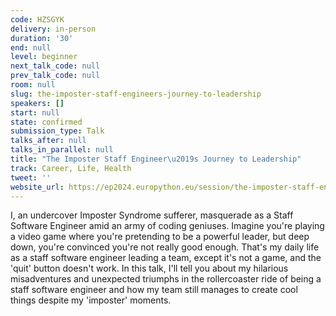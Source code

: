 ```yaml
---
code: HZSGYK
delivery: in-person
duration: '30'
end: null
level: beginner
next_talk_code: null
prev_talk_code: null
room: null
slug: the-imposter-staff-engineers-journey-to-leadership
speakers: []
start: null
state: confirmed
submission_type: Talk
talks_after: null
talks_in_parallel: null
title: "The Imposter Staff Engineer\u2019s Journey to Leadership"
track: Career, Life, Health
tweet: ''
website_url: https://ep2024.europython.eu/session/the-imposter-staff-engineers-journey-to-leadership
---
```


I, an undercover Imposter Syndrome sufferer, masquerade as a Staff Software Engineer amid an army of coding geniuses. Imagine you're playing a video game where you're pretending to be a powerful leader, but deep down, you're convinced you're not really good enough. That's my daily life as a staff software engineer leading a team, except it's not a game, and the 'quit' button doesn't work. In this talk, I'll tell you about my hilarious misadventures and unexpected triumphs in the rollercoaster ride of being a staff software engineer and how my team still manages to create cool things despite my 'imposter' moments.

